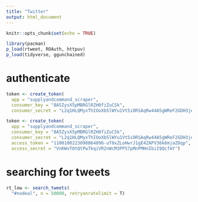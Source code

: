 ```yaml
---
title: "Twitter"
output: html_document
---
```


```r
knitr::opts_chunk$set(echo = TRUE)

library(pacman)
p_load(rtweet, ROAuth, httpuv)
p_load(tidyverse, ggunchained)
```

# authenticate
```r
token <- create_token(
  app = "supplyandcommand_scraper",
  consumer_key = "8A5ZysX5pMBRGlRZH0fiZuCSk",
  consumer_secret = "L2q1HLQMyxThIOoXb5lWYu1Vt5iORSAqRw44A5gWReF2GDH3je")

token <- create_token(
  app = "supplyandcommand_scraper",
  consumer_key = "8A5ZysX5pMBRGlRZH0fiZuCSk",
  consumer_secret = "L2q1HLQMyxThIOoXb5lWYu1Vt5iORSAqRw44A5gWReF2GDH3je",
  access_token = "1100100223098064896-uT0xZLoHwrJ1gE4ZAPV36k6mjaZOqp",
  access_secret = "VnKWvTOtQtPw7kqiVR2nWcM3PP57pMnPMHnIbiI9QcfmY")
```

# searching for tweets
```r
rt_low <- search_tweets(
  "#nodeal", n = 50000, retryonratelimit = T)
```

